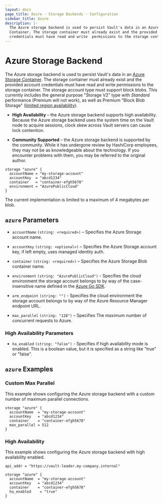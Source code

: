 ```yaml
---
layout: docs
page_title: Azure - Storage Backends - Configuration
sidebar_title: Azure
description: |-
  The Azure storage backend is used to persist Vault's data in an Azure Storage
  Container. The storage container must already exist and the provided account
  credentials must have read and write  permissions to the storage container.
---
```


# Azure Storage Backend

The Azure storage backend is used to persist Vault's data in an
[Azure Storage Container][azure-storage]. The storage container must already
exist and the provided account credentials must have read and write permissions
to the storage container. The storage account type must support block blobs. This
currently includes the general purpose "Storage V2" type with _Standard_ performance
(Premium will not work), as well as Premium "Block Blob Storage"
([limited region availability](https://azure.microsoft.com/en-us/global-infrastructure/services/?products=storage&regions=all)).

- **High Availability** – the Azure storage backend supports high
  availability. Because the Azure storage backend uses the system
  time on the Vault node to acquire sessions, clock skew across Vault servers
  can cause lock contention.

- **Community Supported** – the Azure storage backend is supported by the
  community. While it has undergone review by HashiCorp employees, they may not
  be as knowledgeable about the technology. If you encounter problems with them,
  you may be referred to the original author.

```hcl
storage "azure" {
  accountName = "my-storage-account"
  accountKey  = "abcd1234"
  container   = "container-efgh5678"
  environment = "AzurePublicCloud"
}
```

The current implementation is limited to a maximum of 4 megabytes per blob.

## `azure` Parameters

- `accountName` `(string: <required>)` – Specifies the Azure Storage account
  name.

- `accountKey` `(string: <optional>)` – Specifies the Azure Storage account key,
  if left empty, uses managed identity auth.

- `container` `(string: <required>)` – Specifies the Azure Storage Blob
  container name.

- `environment` `(string: "AzurePublicCloud")` - Specifies the cloud
  environment the storage account belongs to by way of the case-insensitive
  name defined in the [Azure Go SDK][azure-environment].

- `arm_endpoint` `(string: "")` - Specifies the cloud environment
  the storage account belongs to by way of the Azure Resource Manager endpoint
  URL.

- `max_parallel` `(string: "128")` – Specifies The maximum number of concurrent
  requests to Azure.

### High Availability Parameters

- `ha_enabled` `(string: "false")` - Specifies if high availability mode is
  enabled. This is a boolean value, but it is specified as a string like "true"
  or "false".

## `azure` Examples

### Custom Max Parallel

This example shows configuring the Azure storage backend with a custom number of
maximum parallel connections.

```hcl
storage "azure" {
  accountName  = "my-storage-account"
  accountKey   = "abcd1234"
  container    = "container-efgh5678"
  max_parallel = 512
}
```

### High Availability

This example shows configuring the Azure storage backend with high availability
enabled.

```hcl
api_addr = "https://vault-leader.my-company.internal"

storage "azure" {
  accountName  = "my-storage-account"
  accountKey   = "abcd1234"
  container    = "container-efgh5678"
  ha_enabled    = "true"
}
```


[azure-storage]: https://azure.microsoft.com/en-us/services/storage/
[azure-environment]: https://godoc.org/github.com/Azure/go-autorest/autorest/azure#pkg-variables
